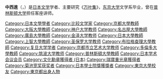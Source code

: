 {{Multiple issues|
{{Unreferenced|time=2020-09-14T08:55:50+00:00}}
{{Expand language|1=ja|time=2020-09-14T09:21:23+00:00}}
}}
{{Infobox academic
| honorific_prefix = 
| name = 中西進
| honorific_suffix = 
| image = Susumu Nakanishi cropped 1 Susumu Nakanishi 201311.jpg
| image_size = 
| alt = 
| caption = 
| native_name = 中西 進<br />なかにし すすむ
| native_name_lang = ja
| gender = 男
| birth_name = 
| birth_date = {{birth date and age|1929|08|21}}
| birth_place = [[東京府|東京府]]
| death_date = 
| death_place = 
| death_cause = 
| residence = 
| nationality = {{JPN}}
| education = [[东京大学|东京大学]]{{link-ja|东京大学大学院人文社会系研究科、文学部|東京大学大学院人文社会系研究科・文学部|文学部}}文学士（1953年）<br />东京大学文学研究科文学修士（1955年）<br />东京大学文学研究科文学博士（1962年）
| alma_mater = [[东京大学|东京大学]]
| occupation = 文学研究者
| thesis_title = 《{{lang|ja|萬葉集の比較文学的研究}}》
| thesis_url = https://ci.nii.ac.jp/naid/500000373633/
| thesis_year = 1962
| school_tradition = 
| doctoral_advisor = {{link-ja|久松潜一|久松潜一}}
| academic_advisors = 
| influences = <!--must be referenced from a third party source-->
| era = 
| discipline = <!--major academic discipline – e.g. Physicist, Sociologist, New Testament scholar, Ancient Near Eastern Linguist-->
| sub_discipline = <!--academic discipline specialist area – e.g. Sub-atomic research, 20th Century Danish specialist, Pauline research, Arcadian and Ugaritic specialist-->
| workplaces = [[成城大学|成城大学]]<br />[[筑波大学|筑波大学]]<br />{{link-ja|国际日本文化研究中心|国際日本文化研究センター}}<br />[[帝塚山学院大学|帝塚山学院大学]]<br />[[大阪女子大学|大阪女子大学]]<br />[[京都市立艺术大学|京都市立艺术大学]]<br />[[池坊短期大学|池坊短期大学]]
| doctoral_students = 
| notable_students = 
| main_interests = 《[[萬葉集|萬葉集]]》相关[[比较文学|比较文学]]
| notable_works = 
| notable_ideas = 
| influenced = <!--must be referenced from a third party source-->
| awards = {{plainlist |
*[[读卖文学奖|读卖文学奖]]（1963年）
*[[日本学士院奖|日本学士院奖]]（1970年）
*{{link-ja|和辻哲郎文化奖|和辻哲郎文化賞}}（1990年）
*[[大佛次郎奖|大佛次郎奖]]（1997年）
*[[菊池寬獎|菊池寬獎]]（2010年）
*[[文化勋章_(日本)|文化勳章]]（2013年）
}}
| signature = 
| signature_alt = 
| signature_size = 
| footnotes = 
}}
'''中西進'''（{{jpn|j=中西 進|hg=なかにし すすむ|rm=Nakanishi Susumu}}，{{bd|1929年|8月21日|||Nakanishi Susumu}}）是[[日本文学|日本文学]]学者、主要研究《[[万叶集|万叶集]]》，[[东京大学|东京大学]]文学系毕业，曾在[[普林斯顿大学|普林斯顿大学]]担任客座讲师。

{{DEFAULTSORT:Nakanishi Susumu}}
[[Category:日本文學學者|Category:日本文學學者]]
[[Category:比较文学家|Category:比较文学家]]
[[Category:京都大學教師|Category:京都大學教師]]
[[Category:大阪大學教師|Category:大阪大學教師]]
[[Category:神户大学教师|Category:神户大学教师]]
[[Category:名古屋大學教師|Category:名古屋大學教師]]
[[Category:廣島大學教師|Category:廣島大學教師]]
[[Category:金泽大学教师|Category:金泽大学教师]]
[[Category:日本大學教師|Category:日本大學教師]]
[[Category:上智大學教師|Category:上智大學教師]]
[[Category:圣保罗大学教师|Category:圣保罗大学教师]]
[[Category:布拉格查理大學教師|Category:布拉格查理大學教師]]
[[Category:复旦大学学者|Category:复旦大学学者]]
[[Category:京都市立艺术大学教师|Category:京都市立艺术大学教师]]
[[Category:多倫多大學教師|Category:多倫多大學教師]]
[[Category:筑波大学教师|Category:筑波大学教师]]
[[Category:普林斯頓大學教師|Category:普林斯頓大學教師]]
[[Category:日本学术会议会员|Category:日本学术会议会员]]
[[Category:文化勳章獲得者_(日本)|Category:文化勳章獲得者 (日本)]]
[[Category:瑞寶重光章獲得者|Category:瑞寶重光章獲得者]]
[[Category:菊池宽奖获奖者|Category:菊池宽奖获奖者]]
[[Category:日本學士院獎獲獎者|Category:日本學士院獎獲獎者]]
[[Category:東京大學校友|Category:東京大學校友]]
[[Category:東京都出身人物|Category:東京都出身人物]]